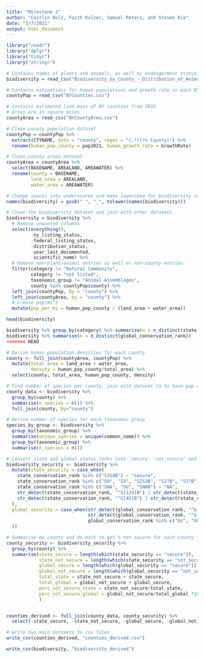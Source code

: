 ---
title: "Milestone 2"
author: "Caitlin Bolz, Faith Kulzer, Samuel Peters, and Steven Xia"
date: "3/7/2021"
output: html_document
---

```{r, echo=FALSE, message=FALSE}
library("readr")
library("dplyr")
library("tidyr")
library("stringr")
```

```{r, message=FALSE}
# Contains names of plants and animals, as well as endangerment status, in NY at the county level
biodiversity = read_csv("Biodiversity_by_County_-_Distribution_of_Animals__Plants_and_Natural_Communities.csv")

# Contains estimations for human populations and growth rate in each NY county
countyPop = read_csv("NYCounties.csv")

# Contains estimated land mass of NY counties from 2010
# Areas are in square miles
countyArea = read_csv("NYCountyArea.csv")
```

```{r, warning=FALSE}
# Clean county population dataset
countyPop = countyPop %>% 
  extract(CTYNAME, into = "county", regex = "(.*)(?= County)") %>% 
  rename(human_pop_county = pop2021, human_growth_rate = GrowthRate)

# Clean county areas dataset
countyArea = countyArea %>% 
  select(BASENAME, AREALAND, AREAWATER) %>% 
  rename(county = BASENAME,
         land_area = AREALAND,
         water_area = AREAWATER)

# Change spaces into underscores and make lowercase for biodiversity column names
names(biodiversity) = gsub(" ", "_", tolower(names(biodiversity)))

# Clean the biodiversity dataset and join with other datasets
biodiversity = biodiversity %>% 
  # Remove unwanted columns
  select(everything(), 
         -ny_listing_status, 
         -federal_listing_status, 
         -distribution_status, 
         -year_last_documented,
         -scientific_name) %>% 
  # Remove non-plant/animal entries as well as non-county entries
  filter(category != "Natural Community", 
         category != "not listed", 
         taxonomic_group != "Animal Assemblages",
         county %in% countyPop$county) %>% 
  left_join(countyPop, by = "county") %>% 
  left_join(countyArea, by = "county") %>% 
  # Create pop/mi^2
  mutate(pop_per_mi = human_pop_county / (land_area + water_area))
```

```{r, echo=FALSE}
head(biodiversity)
```

```{r}
biodiversity %>% group_by(category) %>% summarise(n = n_distinct(state_conservation_rank))
biodiversity %>% summarise(n = n_distinct(global_conservation_rank))
<<<<<<< HEAD
```

```{r}
# Derive human population densities for each county
county <- full_join(countyArea, countyPop) %>%
  mutate(total_area = land_area + water_area,
         density = human_pop_county/total_area) %>%
  select(county, total_area, human_pop_county, density)

# Find number of species per county, join with dataset to to have pop density and number of species per county in one df
county_data <- biodiversity %>%
  group_by(county) %>%
  summarise(n_species = n()) %>%
  full_join(county, by="county")
```

```{r}
# Derive number of species for each taxonomic group
species_by_group <- biodiversity %>%
  group_by(taxonomic_group) %>%
  summarise(unique_species = unique(common_name)) %>%
  group_by(taxonomic_group) %>%
  summarise(n_species = n())
```

```{r}
# Convert state and global status ranks into 'secure' 'not_secure' and 'NA'
biodiversity_security <- biodiversity %>%
  mutate(state_security = case_when(
    state_conservation_rank %in% c("S3S4B") ~ "secure",
    state_conservation_rank %in% c("SH", "SX", "S2S3B", "S2?B", "S3?B", "S2?", "S3?", "S1N", "S1?", "S3,SNRN", "SHB,S1N") ~ "not_secure",
    state_conservation_rank %in% c("SNA", "SU", "SNRN") ~ "NA", 
    str_detect(state_conservation_rank, "^S[123]B") | str_detect(state_conservation_rank, "^S[:digit:]S[123]") | str_detect(state_conservation_rank, "^S[123]$") ~ "not_secure",
    str_detect(state_conservation_rank, "^S[45]B") | str_detect(state_conservation_rank, "^S[:digit:]S[45]") | str_detect(state_conservation_rank, "^S[45]$") ~ "secure"
  ),
  global_security = case_when(str_detect(global_conservation_rank, "^G[:digit:]G[45]") | str_detect(global_conservation_rank, "^G[45]T") | str_detect(global_conservation_rank, "^G[45]\\??$") | str_detect(global_conservation_rank, "^G[45]Q") | str_detect(global_conservation_rank, "^G[45]\\?T") ~ "secure",
                              str_detect(global_conservation_rank, "^G[:digit:]G[123]") | str_detect(global_conservation_rank, "^G[123]T") | str_detect(global_conservation_rank, "^G[123HX]\\??$") | str_detect(global_conservation_rank, "^G[123]\\??Q") ~ "not_secure",
                              global_conservation_rank %in% c("GU", "GNA", "GNR", "GUT1Q", "GNRTNR") ~ "NA"
  )) 

# Summarise by county and do math to get % not secure for each county
county_security <- biodiversity_security %>%
  group_by(county) %>%
  summarise(state_secure = length(which(state_security == "secure")),
            state_not_secure = length(which(state_security == "not_secure")), 
            global_secure = length(which(global_security == "secure")),
            global_not_secure = length(which(global_security == "not_secure")), 
            total_state = state_not_secure + state_secure,
            total_global = global_not_secure + global_secure,
            perc_not_secure_state = state_not_secure/total_state,
            perc_not_secure_global = global_not_secure/total_global *100
            )


counties_derived <- full_join(county_data, county_security) %>%
  select(-state_secure, -state_not_secure, -global_secure, -global_not_secure, -total_state, -total_global)
```

```{r message=FALSE, warning=FALSE}
# write two main datasets to csv files
write_csv(counties_derived, "counties_derived.csv")

write_csv(biodiversity, "biodiversity_derived")
```